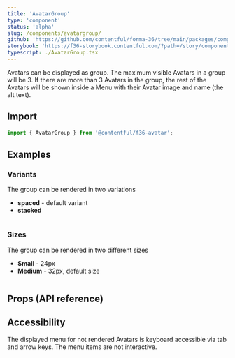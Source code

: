 ```yaml
---
title: 'AvatarGroup'
type: 'component'
status: 'alpha'
slug: /components/avatargroup/
github: 'https://github.com/contentful/forma-36/tree/main/packages/components/avatargroup'
storybook: 'https://f36-storybook.contentful.com/?path=/story/components-avatar-avatargroup--overview'
typescript: ./AvatarGroup.tsx
---
```


Avatars can be displayed as group. The maximum visible Avatars in a group will be 3. If there are more than 3 Avatars in the group, the rest of the Avatars will be shown inside a Menu with their Avatar image and name (the alt text).

## Import

```jsx static=true
import { AvatarGroup } from '@contentful/f36-avatar';
```

## Examples

### Variants

The group can be rendered in two variations

- **spaced** - default variant
- **stacked**

```jsx file=./examples/AvatarGroupVariantExample.tsx

```

### Sizes

The group can be rendered in two different sizes

- **Small** - 24px
- **Medium** - 32px, default size

```jsx file=./examples/AvatarGroupSizeExample.tsx

```

## Props (API reference)

<PropsTable of="AvatarGroup" />

## Accessibility

The displayed menu for not rendered Avatars is keyboard accessible via tab and arrow keys. The menu items are not interactive.
